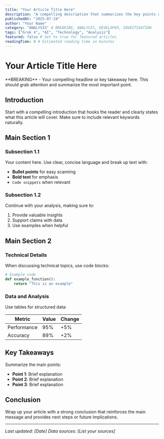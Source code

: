 ```yaml
---
title: "Your Article Title Here"
description: "A compelling description that summarizes the key points and value of your article. This should be 150-160 characters for optimal SEO."
publishedAt: "2025-07-19"
author: "Your Name"
category: "ANALYSIS" # BREAKING, ANALYSIS, DEVELOPER, INVESTIGATION
tags: ["Grok 4", "AI", "Technology", "Analysis"]
featured: false # Set to true for featured articles
readingTime: 8 # Estimated reading time in minutes
---
```


# Your Article Title Here

<div className="bg-gradient-to-r from-blue-500/20 to-purple-500/20 border border-blue-500/30 rounded-lg p-6 mb-8">
**BREAKING** - Your compelling headline or key takeaway here. This should grab attention and summarize the most important point.
</div>

## Introduction

Start with a compelling introduction that hooks the reader and clearly states what this article will cover. Make sure to include relevant keywords naturally.

## Main Section 1

### Subsection 1.1

Your content here. Use clear, concise language and break up text with:

- **Bullet points** for easy scanning
- **Bold text** for emphasis
- `Code snippets` when relevant

### Subsection 1.2

Continue with your analysis, making sure to:

1. Provide valuable insights
2. Support claims with data
3. Use examples when helpful

## Main Section 2

### Technical Details

When discussing technical topics, use code blocks:

```python
# Example code
def example_function():
    return "This is an example"
```

### Data and Analysis

Use tables for structured data:

| Metric | Value | Change |
|--------|-------|--------|
| Performance | 95% | +5% |
| Accuracy | 89% | +2% |

## Key Takeaways

Summarize the main points:

- **Point 1**: Brief explanation
- **Point 2**: Brief explanation  
- **Point 3**: Brief explanation

## Conclusion

Wrap up your article with a strong conclusion that reinforces the main message and provides next steps or future implications.

---

*Last updated: [Date]*
*Data sources: [List your sources]* 